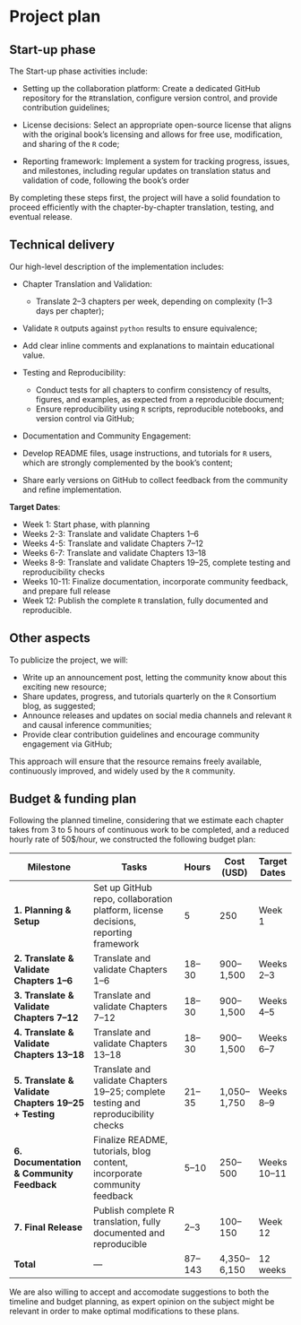 # Project plan

## Start-up phase
<!--
Covering the planning phase, this section should provide a relatively
detailed plan of how work will start on the project. This section is
important because projects need to get up and running quickly.


 - [ ] Setting up collaboration platform inc. code for contributors etc.
 - [ ] Licence decisions
 - [ ] Reporting framework
-->


The Start-up phase activities include:

- Setting up the collaboration platform: Create a dedicated GitHub repository for the `R`translation, configure version control, and provide contribution guidelines; 

- License decisions: Select an appropriate open-source license that aligns with the original book’s licensing and allows for free use, modification, and sharing of the `R` code; 

- Reporting framework: Implement a system for tracking progress, issues, and milestones, including regular updates on translation status and validation of code, following the book's order

By completing these steps first, the project will have a solid foundation to proceed efficiently with the chapter-by-chapter translation, testing, and eventual release.


## Technical delivery
<!--
Covering the actual delivery of the project this section should
provide at least a high-level description of the implementation.

Including target dates is really important as you need to be committed
and the ISC need to have a means of tracking delivery
-->

Our high-level description of the implementation includes:

- Chapter Translation and Validation: 
  - Translate 2–3 chapters per week, depending on complexity (1–3 days per chapter); 
- Validate `R` outputs against `python` results to ensure equivalence; 
- Add clear inline comments and explanations to maintain educational value.

- Testing and Reproducibility:
  - Conduct tests for all chapters to confirm consistency of results, figures, and examples, as expected from a reproducible document; 
  - Ensure reproducibility using `R` scripts, reproducible notebooks, and version control via GitHub; 

- Documentation and Community Engagement: 
- Develop README files, usage instructions, and tutorials for `R` users, which are strongly complemented by the book's content; 
- Share early versions on GitHub to collect feedback from the community and refine implementation.


**Target Dates**:

- Week 1: Start phase, with planning
- Weeks 2-3: Translate and validate Chapters 1–6
- Weeks 4-5: Translate and validate Chapters 7–12
- Weeks 6-7: Translate and validate Chapters 13–18
- Weeks 8-9: Translate and validate Chapters 19–25, complete testing and reproducibility checks
- Weeks 10-11: Finalize documentation, incorporate community feedback, and prepare full release
- Week 12: Publish the complete `R` translation, fully documented and reproducible. 


## Other aspects

<!--
How will you ensure that your work is available to the widest number
of people? Please specify the open-source or creative commons license(s)
you will use, how you will host your code so that others can contribute,
and how you will publicize your work. We encourage you to plan content
to be shared quarterly on the R Consortium blog.

 - [ ] Announcement post
 - [ ] Delivery blog post
 - [ ] Social media
 - [ ] UseR!
 - [ ] ISC meetings
-->

To publicize the project, we will:

- Write up an announcement post, letting the community know about this exciting new resource; 
- Share updates, progress, and tutorials quarterly on the `R` Consortium blog, as suggested; 
- Announce releases and updates on social media channels and relevant `R` and causal inference communities; 
- Provide clear contribution guidelines and encourage community engagement via GitHub; 

This approach will ensure that the resource remains freely available, continuously improved, and widely used by the `R` community.


## Budget & funding plan

<!--
Outline the milestones for development and how much funding will be
required for each stage (as payments will be tied to project milestone
completion). Each milestone should specify the work to be done and the
expected outcomes, providing enough detail for the ISC to understand
the scope of the project work and assess the likelihood of success.

We expect that most of the budget will be allocated
for labor costs. We do not cover indirect costs. The ISC grants cannot
cover such things as travel, lodging, food, journal publication fees,
or personal hardware. Cloud services may be covered if they are specific
to the project and the project period. The ISC reserves the right to vet
how funds are used for each project separately. If in doubt, please reach
out to us.
-->

Following the planned timeline, considering that we estimate
each chapter takes from 3 to 5 hours of continuous work to be completed, and
a reduced hourly rate of 50$/hour, we constructed the following
budget plan: 


| Milestone                                            | Tasks                                                                              | Hours  | Cost (USD)  | Target Dates |
| ---------------------------------------------------- | ---------------------------------------------------------------------------------- | ------ | ----------- | ------------ |
| **1. Planning & Setup**                              | Set up GitHub repo, collaboration platform, license decisions, reporting framework | 5      | 250         | Week 1       |
| **2. Translate & Validate Chapters 1–6**             | Translate and validate Chapters 1–6                                                | 18–30  | 900–1,500   | Weeks 2–3    |
| **3. Translate & Validate Chapters 7–12**            | Translate and validate Chapters 7–12                                               | 18–30  | 900–1,500   | Weeks 4–5    |
| **4. Translate & Validate Chapters 13–18**           | Translate and validate Chapters 13–18                                              | 18–30  | 900–1,500   | Weeks 6–7    |
| **5. Translate & Validate Chapters 19–25 + Testing** | Translate and validate Chapters 19–25; complete testing and reproducibility checks | 21–35  | 1,050–1,750 | Weeks 8–9    |
| **6. Documentation & Community Feedback**            | Finalize README, tutorials, blog content, incorporate community feedback           | 5–10   | 250–500     | Weeks 10–11  |
| **7. Final Release**                                 | Publish complete R translation, fully documented and reproducible                  | 2–3    | 100–150     | Week 12      |
| **Total**                                            | —                                                                                  | 87–143 | 4,350–6,150 | 12 weeks     |


We are also willing to accept and accomodate suggestions
to both the timeline and
budget planning, as expert opinion on the subject might be 
relevant in order to make optimal modifications to these plans. 
